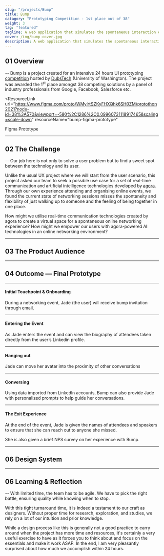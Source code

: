 ```yaml
---
slug: "/projects/Bump"
title: Bump
catagory: "Prototyping Competition - 1st place out of 38"
weight: 3
tag: "featured"
tagline: A web application that simulates the spontaneous interaction of real life networking events.
cover: /img/bump-cover.jpg
description: A web application that simulates the spontaneous interaction of real life networking events.
---
```


## 01 Overview

-- Bump is a project created for an intensive 24 hours UI prototyping [competition](https://www.protothon.info/) hosted by [DubsTech](https://dubstech.org/) (University of Washington). The project was awarded the 1<sup>st</sup> place amongst 38 competing solutions by a panel of industry professionals from Google, Facebook, Salesforce etc.

<ProjectInfo>
  <ProjectInfoItem
    fieldName="My Role"
    value="Prototyping, Design System, Interaction Design"
  />
  <ProjectInfoItem
    fieldName="Project Scope"
    value="24 Hours  Prototyping Competition"
  />
  <ProjectInfoItem fieldName="Tools" value="Figma, p5js" />
  <ProjectInfoItem
    fieldName="Team"
    value="David Mai, Sophia Wang, Alvin Leung"
  />
</ProjectInfo>

<ResourceLink
  url="https://www.figma.com/proto/WMylrtSZKyFHXQhk6SH0ZM/protothon2021?node-id=38%3A570&viewport=-580%2C1286%2C0.09960731118917465&scaling=scale-down"
  resourceName="bump-figma-prototype"
>
  Figma Prototype
</ResourceLink>

---

## 02 The Challenge

-- Our job here is not only to solve a user problem but to find a sweet spot between the technology and its user.

Unlike the usual UX project where we will start from the user scenario, this project asked our team to seek a possible use case for a set of real-time communication and artificial intelligence technologies developed by [agora](https://www.agora.io/en/). Through our own experience attending and organising online events, we found the current state of networking sessions misses the spontaneity and flexibility of just walking up to someone and the feeling of being together in one place.

<ListLayout label="Problem Framing" noPadding>
  <ListItem>
    How might we utilise real-time communication technologies created by agora
    to create a virtual space for a spontaneous online networking experience?
  </ListItem>
  <ListItem>
    How might we empower our users with agora-powered AI technologies in an
    online networking environment?
  </ListItem>
</ListLayout>

---

## 03 The Product Audience

<FullImage src="/img/bump/target-customer.jpg" alt="target customer" />
<FullImage src="/img/bump/user-persona.jpg" alt="user persona" />

---

## 04 Outcome — Final Prototype

---

#### Initial Touchpoint & Onboarding

During a networking event, Jade (the user) will receive bump invitation through email.

<InterfaceDemo
  url="https://www.sfu.ca/~kkl64/videos/bump/discover_onboarding.mp4"
  noPadding
/>

---

#### Entering the Event

As Jade enters the event and can view the biography of attendees taken directly from the user’s Linkedin profile.

<InterfaceDemo
  url="https://www.sfu.ca/~kkl64/videos/bump/enter_event.mp4"
  noPadding
/>

---

#### Hanging out

Jade can move her avatar into the proximity of other conversations

<InterfaceDemo
  url="https://www.sfu.ca/~kkl64/videos/bump/join_conversation.mp4"
  noPadding
/>

---

#### Conversing

Using data imported from Linkedln accounts, Bump can also provide Jade with personalized prompts to help guide her conversations.

<InterfaceDemo
  url="https://www.sfu.ca/~kkl64/videos/bump/suggested_prompts.mp4"
  noPadding
/>

---

#### The Exit Experience

At the end of the event, Jade is given the names of attendees and speakers to ensure that she can reach out to anyone she missed.

She is also given a brief NPS survey on her experience with Bump.

<InterfaceDemo url="https://www.sfu.ca/~kkl64/videos/bump/exit.mp4" noPadding />

---

## 06 Design System

<FullImage src="/img/bump/design-system.jpg" noPadding />

<FullImage src="/img/bump/conversation-states-floating.jpg" />

<FullImage src="/img/bump/conversation-states-spectating.jpg" noPadding />

<FullImage src="/img/bump/conversation-states-conversing.jpg" noPadding />

---

## 06 Learning & Reflection

-- With limited time, the team has to be agile. We have to pick the right battle, ensuring quality while knowing when to stop.

With this tight turnaround time, it is indeed a testament to our craft as designers. Without proper time for research, exploration, and studies, we rely on a lot of our intuition and prior knowledge.

While a design process like this is generally not a good practice to carry around when the project has more time and resources, it's certainly a very useful exercise to have as it forces you to think about and focus on the essentials and make it work ASAP. In the end, I am very pleasantly surprised about how much we accomplish within 24 hours.
